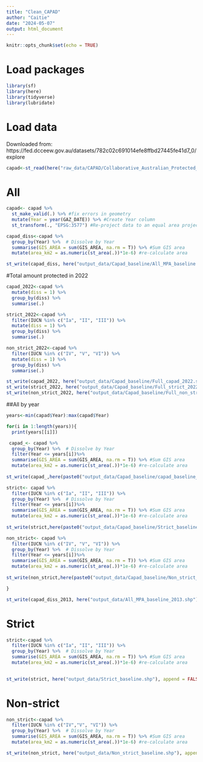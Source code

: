 ```yaml
---
title: "Clean_CAPAD"
author: "Caitie"
date: "2024-05-07"
output: html_document
---
```


```r
knitr::opts_chunk$set(echo = TRUE)
```

# Load packages
```r
library(sf)
library(here)
library(tidyverse)
library(lubridate)
```

# Load data

Downloaded from: https://fed.dcceew.gov.au/datasets/782c02c691014efe8ffbd27445fe41d7_0/explore

```r
capad<-st_read(here("raw_data/CAPAD/Collaborative_Australian_Protected_Areas_Database_(CAPAD)_2022_-_Marine.shp"))
```

# All

```r
capad<- capad %>% 
  st_make_valid(.) %>% #fix errors in geometry
  mutate(Year = year(GAZ_DATE)) %>% #Create Year column
  st_transform(., "EPSG:3577") #Re-project data to an equal area projection
```


```r
capad_diss<-capad %>% 
  group_by(Year) %>%  # Dissolve by Year
  summarise(GIS_AREA = sum(GIS_AREA, na.rm = T)) %>% #Sum GIS area
  mutate(area_km2 = as.numeric(st_area(.))*1e-6) #re-calculate area
```


```r
st_write(capad_diss, here("output_data/Capad_baseline/All_MPA_baseline.shp"), append = FALSE)
```


#Total amount protected in 2022
```r

capad_2022<-capad %>% 
  mutate(diss = 1) %>% 
  group_by(diss) %>% 
  summarise(.)

strict_2022<-capad %>% 
  filter(IUCN %in% c("Ia", "II", "III")) %>%
  mutate(diss = 1) %>% 
  group_by(diss) %>% 
  summarise(.)

non_strict_2022<-capad %>% 
  filter(IUCN %in% c("IV", "V", "VI")) %>% 
  mutate(diss = 1) %>% 
  group_by(diss) %>% 
  summarise(.)

st_write(capad_2022, here("output_data/Capad_baseline/Full_capad_2022.shp"), append = FALSE)
st_write(strict_2022, here("output_data/Capad_baseline/Full_strict_2022.shp"), append = FALSE)
st_write(non_strict_2022, here("output_data/Capad_baseline/Full_non_strict_2022.shp"), append = FALSE)

```


##All by year 

```r
years<-min(capad$Year):max(capad$Year)

for(i in 1:length(years)){
  print(years[[i]])

 capad_<- capad %>% 
  group_by(Year) %>%  # Dissolve by Year
  filter(Year <= years[i])%>%
  summarise(GIS_AREA = sum(GIS_AREA, na.rm = T)) %>% #Sum GIS area
  mutate(area_km2 = as.numeric(st_area(.))*1e-6) #re-calculate area 
  
st_write(capad_,here(paste0("output_data/Capad_baseline/capad_baseline_", years[[i]],".shp")), overwrite = FALSE)

strict<- capad %>% 
  filter(IUCN %in% c("Ia", "II", "III")) %>% 
  group_by(Year) %>%  # Dissolve by Year
  filter(Year <= years[i])%>%
  summarise(GIS_AREA = sum(GIS_AREA, na.rm = T)) %>% #Sum GIS area
  mutate(area_km2 = as.numeric(st_area(.))*1e-6) #re-calculate area
  
st_write(strict,here(paste0("output_data/Capad_baseline/Strict_baseline_", years[[i]],".shp")), overwrite = FALSE)

non_strict<- capad %>% 
  filter(IUCN %in% c("IV", "V", "VI")) %>% 
  group_by(Year) %>%  # Dissolve by Year
  filter(Year <= years[i])%>%
  summarise(GIS_AREA = sum(GIS_AREA, na.rm = T)) %>% #Sum GIS area
  mutate(area_km2 = as.numeric(st_area(.))*1e-6) #re-calculate area
  
st_write(non_strict,here(paste0("output_data/Capad_baseline/Non_strict_baseline_", years[[i]],".shp")), overwrite = FALSE)

}

```


```r
st_write(capad_diss_2013, here("output_data/All_MPA_baseline_2013.shp"), append = FALSE)
```




# Strict
```r
strict<-capad %>% 
  filter(IUCN %in% c("Ia", "II", "III")) %>% 
  group_by(Year) %>%  # Dissolve by Year
  summarise(GIS_AREA = sum(GIS_AREA, na.rm = T)) %>% #Sum GIS area
  mutate(area_km2 = as.numeric(st_area(.))*1e-6) #re-calculate area
  
```


```r
st_write(strict, here("output_data/Strict_baseline.shp"), append = FALSE)
```

# Non-strict

```r
non_strict<-capad %>% 
  filter(IUCN %in% c("IV","V", "VI")) %>% 
  group_by(Year) %>%  # Dissolve by Year
  summarise(GIS_AREA = sum(GIS_AREA, na.rm = T)) %>% #Sum GIS area
  mutate(area_km2 = as.numeric(st_area(.))*1e-6) #re-calculate area
```


```r
st_write(non_strict, here("output_data/Non_strict_baseline.shp"), append = FALSE)
```


